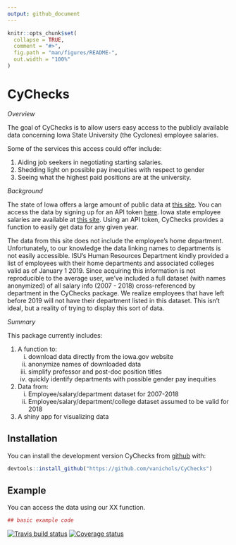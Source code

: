 ---
output: github_document
---

<!-- README.md is generated from README.Rmd. Please edit that file -->

```{r setup, include = FALSE}
knitr::opts_chunk$set(
  collapse = TRUE,
  comment = "#>",
  fig.path = "man/figures/README-",
  out.width = "100%"
)
```
# CyChecks

<!-- 
[![Lifecycle: experimental](https://img.shields.io/badge/lifecycle-experimental-orange.svg)](https://www.tidyverse.org/lifecycle/#experimental) 
-->


*Overview*

The goal of CyChecks is to allow users easy access to the publicly available data concerning Iowa State University (the Cyclones) employee salaries. 

Some of the services this access could offer include:

1. Aiding job seekers in negotiating starting salaries.
2. Shedding light on possible pay inequities with respect to gender
3. Seeing what the highest paid positions are at the university. 

*Background*

The state of Iowa offers a large amount of public data at [this site](https://data.iowa.gov/). You can access the data by signing up for an API token [here](https://dev.socrata.com/foundry/data.iowa.gov/s3p7-wy6w). 
Iowa state employee salaries are available at [this site](https://data.iowa.gov/State-Finances/State-of-Iowa-Salary-Book/s3p7-wy6w). Using an API token, CyChecks provides a function to easily get data for any given year. 

The data from this site does not include the employee's home department. Unfortunately, to our knowledge the data linking names to departments is not easily accessible. ISU's Human Resources Department kindly provided a list of employees with their home departments and associated colleges valid as of January 1 2019. Since acquiring this information is not reproducible to the average user, we've included a full dataset (with names anonymized) of all salary info (2007 - 2018) cross-referenced by department in the CyChecks package. We realize employees that have left before 2019 will not have their department listed in this dataset. This isn't ideal, but a reality of trying to display this sort of data. 

*Summary*

This package currently includes:

1. A function to:
   (i) download data directly from the iowa.gov website
   (ii) anonymize names of downloaded data
   (iii) simplify professor and post-doc position titles
   (iv) quickly identify departments with possible gender pay inequities
2. Data from:
    (i) Employee/salary/department dataset for 2007-2018 
    (ii) Employee/salary/department/college dataset assumed to be valid for 2018
3. A shiny app for visualizing data

## Installation

You can install the development version CyChecks from [github](https://CRAN.R-project.org) with:

``` r
devtools::install_github("https://github.com/vanichols/CyChecks")
```

## Example

You can access the data using our XX function. 
```{r example}
## basic example code


```

[![Travis build status](https://travis-ci.org/vanichols/CyChecks.svg?branch=master)](https://travis-ci.org/vanichols/CyChecks)
  [![Coverage status](https://codecov.io/gh/vanichols/CyChecks/branch/master/graph/badge.svg)](https://codecov.io/github/vanichols/CyChecks?branch=master)
